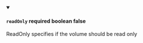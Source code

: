 
<details className="config-field" data-expandable="false" open>
<summary>

#### `readOnly` <span class="config-field-required" data-required="false">required</span> <span class="config-field-type">boolean</span> <span class="config-field-default">false</span> <span class="config-field-enum"></span>

ReadOnly specifies if the volume should be read only

</summary>



</details>

